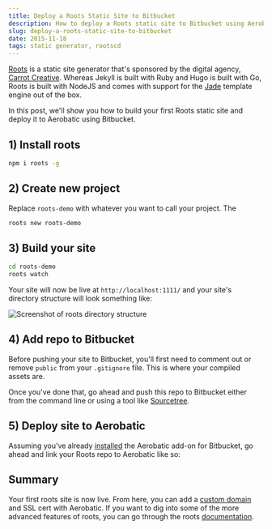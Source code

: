 ```yaml
---
title: Deploy a Roots Static Site to Bitbucket
description: How to deploy a Roots static site to Bitbucket using Aerobatic.
slug: deploy-a-roots-static-site-to-bitbucket
date: 2015-11-18
tags: static generator, rootscd
---
```



[Roots](http://roots.cx/) is a static site generator that's sponsored by the digital agency, [Carrot Creative](http://carrot.is/). Whereas Jekyll is built with Ruby and Hugo is built with Go, Roots is built with NodeJS and comes with support for the [Jade](http://jade-lang.com/) template engine out of the box.

In this post, we'll show you how to build your first Roots static site and deploy it to Aerobatic using Bitbucket.

## 1) Install roots

```sh
npm i roots -g
```

## 2) Create new project

Replace `roots-demo` with whatever you want to call your project. The

```sh
roots new roots-demo
```

## 3) Build your site

```sh
cd roots-demo
roots watch
```

Your site will now be live at `http://localhost:1111/` and your site's directory structure will look something like:

<img class="img-responsive marketing-feature-showcase--screenshot" src="//www.aerobatic.com/media/blog/rootscx/roots-directory.png" alt="Screenshot of roots directory structure">

## 4) Add repo to Bitbucket

Before pushing your site to Bitbucket, you'll first need to comment out or remove `public` from your `.gitignore` file. This is where your compiled assets are.

Once you've done that, go ahead and push this repo to Bitbucket either from the command line or using a tool like [Sourcetree](https://www.sourcetreeapp.com/).

## 5) Deploy site to Aerobatic

Assuming you've already [installed](/splash) the Aerobatic add-on for Bitbucket, go ahead and link your Roots repo to Aerobatic like so:

<MdxImage screenshot src="//www.aerobatic.com/media/blog/rootscx/link-repo.png" alt="Screenshot of deploying a roots site to Aerobatic" />

## Summary

Your first roots site is now live. From here, you can add a [custom domain](/docs) and SSL cert with Aerobatic. If you want to dig into some of the more advanced features of roots, you can go through the roots [documentation](http://roots.cx/docs).
